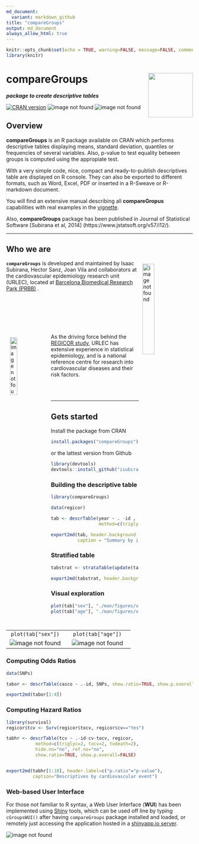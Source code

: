 ```yaml
---
md_document:
  variant: markdown_github
title: "compareGroups"
output: md_document
always_allow_html: true
---
```



```r
knitr::opts_chunk$set(echo = TRUE, warning=FALSE, message=FALSE, comment="")
library(knitr)
```


# **compareGroups** <img src="man/figures/logo.png" align="right" width="120px"/>


**_package to create descriptive tables_**



[![CRAN version](https://www.r-pkg.org/badges/version/compareGroups)](https://cran.r-project.org/package=compareGroups) ![image not found](https://cranlogs.r-pkg.org/badges/grand-total/compareGroups) ![image not found](https://cranlogs.r-pkg.org/badges/last-month/compareGroups)


## Overview

**compareGroups** is an R package available on CRAN which performs descriptive tables displaying means, standard deviation, quantiles or frequencies of several variables. Also, p-value to test equality between groups is computed using the appropiate test. <br>

With a very simple code, nice, compact and ready-to-publish descriptives table are displayed on R console. They can also be exported to different formats, such as Word, Excel, PDF or inserted in a R-Sweave or R-markdown document.<br>

You will find an extensive manual describing all **compareGropus** capabilities with real examples in the [vignette](./articles/compareGroups_vignette.html).<br>


Also, **compareGroups** package has been published in Journal of Statistical Software [Subirana et al, 2014] (https://www.jstatsoft.org/v57/i12/).


*********

## Who we are


<img style="float:right; padding:10px" width="25%" src="./man/figures/prbb.jpg" alt="image not found"/>

**`compareGroups`** is developed and maintained by Isaac Subirana, Hector Sanz, Joan Vila and collaborators at the cardiovascular epidemiology research unit (URLEC), located at [Barcelona Biomedical Research Park (PRBB)](http://www.prbb.org/) .


<br><br><br><br><br>

<img style="float:left; padding:10px" width="20%" src="./man/figures/logo_regicor.jpg" alt="image not found"/>

As the driving force behind the [REGICOR study](https://www.regicor.org), URLEC has extensive experience in statistical epidemiology, and is a national reference centre for research into cardiovascular diseases and their risk factors.


<br><br>

*********

## Gets started

Install the package from CRAN


```r
install.packages("compareGroups")
```

or the lattest version from Github

```r
library(devtools)
devtools::install_github("isubirana/compareGroups")
```

### Building the descriptive table

```r
library(compareGroups)

data(regicor)

tab <- descrTable(year ~ . -id , regicor, hide.no = "no", 
                  method=c(triglyc=2, tocv=2, todeath=2), sd.type = 3)

export2md(tab, header.background = "black", header.color = "white", 
          caption = "Summary by intervention group")
```

### Stratified table

<div class="small">

```r
tabstrat <- strataTable(update(tab, . ~ . -sex), "sex")

export2md(tabstrat, header.background = "black", header.color = "white", size=9)
```

</div>

### Visual exploration

```r
plot(tab["sex"], "./man/figures/var1", type="png") 
plot(tab["age"], "./man/figures/var1", type="png")
```


|            |              |
|:----------:|:------------:|
| `plot(tab["sex"])` | `plot(tab["age"])` |
| ![image not found](./man/figures/var1sex.png) | ![image not found](./man/figures/var1age.png) |



### Computing Odds Ratios

```r
data(SNPs)

tabor <- descrTable(casco ~ .-id, SNPs, show.ratio=TRUE, show.p.overall=FALSE)

export2md(tabor[1:4])
```

### Computing Hazard Ratios

```r
library(survival)
regicor$tcv <- Surv(regicor$tocv, regicor$cv=="Yes")

tabhr <- descrTable(tcv ~ .-id-cv-tocv, regicor, 
           method=c(triglyc=2, tocv=2, todeath=2),
           hide.no="no", ref.no="no",
           show.ratio=TRUE, show.p.overall=FALSE)


export2md(tabhr[1:10], header.label=c("p.ratio"="p-value"),
          caption="Descriptives by cardiovascular event")  
```


### Web-based User Interface

For those not familiar to R syntax, a Web User Interface (**WUI**) has been implemented using [Shiny](https://shiny.rstudio.com/) tools, which can be used off line by typing `cGroupsWUI()` after having `compareGroups` package installed and loaded, or remotely just accessing the application hosted in a [shinyapp.io server](https://isubirana.shinyapps.io/compareGroups/).


<img src="./man/figures/WUI.png" alt="image not found"/>




